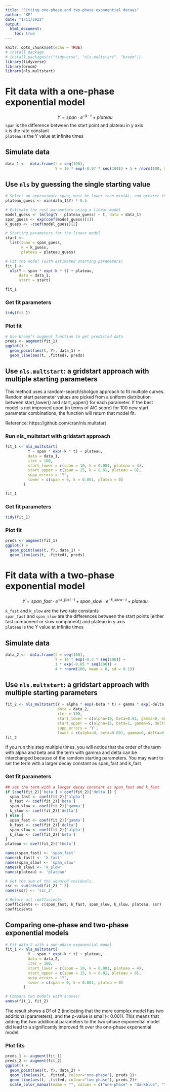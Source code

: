 ```yaml
---
title: "Fitting one-phase and two-phase exponential decays"
author: "XF"
date: "1/11/2022"
output:
  html_document:
    toc: true
---
```


```r
knitr::opts_chunk$set(echo = TRUE)
# install package
# install.packages(c("tidyverse", "nls.multstart", "broom"))
library(tidyverse)
library(broom)
library(nls.multstart)

```

# Fit data with a one-phase exponential model  
$$Y = span \cdot e^{-k\cdot t} + plateau$$
`span` is the difference between the start point and plateau in y axis  
`k` is the rate constant  
`plateau` is the Y value at infinite times  

## Simulate data  

```r
data_1 <-  data.frame(t = seq(100),
                      Y = 10 * exp(-0.07 * seq(100)) + 5 + rnorm(100, mean = 0, sd = 0.1))
```

## Use `nls` by guessing the single starting value  

```r
# Select an approximate span, must be lower than min(A), and greater than zero
plateau_guess <- min(data_1$Y) * 0.5

# Estimate the rest parameters using a linear model
model_guess <- lm(log(Y - plateau_guess) ~ t, data = data_1)
span_guess <- exp(coef(model_guess)[1])
k_guess <- -coef(model_guess)[2]

# Starting parameters for the linear model
start <-
  list(span = span_guess,
       k = k_guess,
       plateau = plateau_guess)

# Fit the model (with estimated starting parameters)
fit_1 <-
  nls(Y ~ span * exp(-k * t) + plateau,
      data = data_1,
      start = start)

fit_1
```

### Get fit parameters

```r
tidy(fit_1)
```

### Plot fit
```r
# Use broom’s augment function to get predicted data
preds <- augment(fit_1)
ggplot() +
  geom_point(aes(t, Y), data_1) +
  geom_line(aes(t, .fitted), preds)
```

## Use `nls.multstart`: a gridstart approach with multiple starting parameters 

This method uses a random-search/shotgun approach to fit multiple curves. Random start parameter values are picked from a uniform distribution between start_lower() and start_upper() for each parameter. If the best model is not improved upon (in terms of AIC score) for 100 new start parameter combinations, the function will return that model fit.  

Reference: https://github.com/cran/nls.multstart  

### Run nls_multstart with gridstart approach  

```r
fit_1 <- nls_multstart(
          Y ~ span * exp(-k * t) + plateau,
          data = data_1,
          iter = 100,
          start_lower = c(span = 10, k = 0.001, plateau = 4),
          start_upper = c(span = 15, k = 0.01, plateau = 8),
          supp_errors = 'Y',
          lower = c(span = 0, k = 0.001, platea = 0)
        )

fit_1
```

### Get fit parameters  
```r
tidy(fit_1)
```

### Plot fit  
```r
preds <- augment(fit_1)
ggplot() +
  geom_point(aes(t, Y), data_1) +
  geom_line(aes(t, .fitted), preds)
```

# Fit data with a two-phase exponential model
$$Y = span\_fast \cdot e^{-k\_fast \cdot t} + span\_slow \cdot e^{-k\_slow \cdot t} + plateau$$

`k_fast` and `k_slow` are the two rate constants  
`span_fast` and `span_slow` are the differences between the start points (either fast component or slow component) and plateau in y axis  
`plateau` is the Y value at infinite times  

## Simulate data
```r
data_2 <-  data.frame(t = seq(100),
                      Y = 14 * exp(-0.5 * seq(100)) +
                      1 * exp(-0.05 * seq(100)) +
                      4 + rnorm(100, mean = 0, sd = 0.1))
```

## Use `nls.multstart`: a gridstart approach with multiple starting parameters 
```r
fit_2 <- nls_multstart(Y ~ alpha * exp(-beta * t) + gamma * exp(-delta * t) + theta,
                       data = data_2,
                       iter = 100,
                       start_lower = c(alpha=10, beta=0.01, gamma=0, delta=0.01, theta=4),
                       start_upper = c(alpha=15, beta=1, gamma=5, delta=1, theta=8),
                       supp_errors = 'Y',
                       lower = c(alpha=0, beta=0.001, gamma=0, delta=0.001, theta=0))
fit_2
```

If you run this step multiple times, you will notice that the order of the term with alpha and beta and the term with gamma and delta can be interchanged because of the ramdom starting parameters. You may want to set the term with a larger decay constant as span_fast and k_fast


### Get fit parameters
```r
## set the term with a larger decay constant as span_fast and k_fast
if (coef(fit_2)['beta'] > coef(fit_2)['delta']) {
  span_fast <- coef(fit_2)['alpha']
  k_fast <- coef(fit_2)['beta']
  span_slow <- coef(fit_2)['gamma']
  k_slow <- coef(fit_2)['delta']
} else {
  span_fast <- coef(fit_2)['gamma']
  k_fast <- coef(fit_2)['delta']
  span_slow <- coef(fit_2)['alpha']
  k_slow <- coef(fit_2)['beta']
}
plateau <- coef(fit_2)['theta']

names(span_fast) <- 'span_fast'
names(k_fast) <- 'k_fast'
names(span_slow) <- 'span_slow'
names(k_slow) <- 'k_slow'
names(plateau) <- 'plateau'

# Get the sum of the squared residuals.
ssr <- sum(resid(fit_2) ^ 2)
names(ssr) <- 'ssr_2'

# Return all coefficients
coefficients <- c(span_fast, k_fast, span_slow, k_slow, plateau, ssr)
coefficients
```

## Comparing one-phase and two-phase exponential models

```r
# Fit data_2 with a one-phase exponential model
fit_1 <- nls_multstart(
          Y ~ span * exp(-k * t) + plateau,
          data = data_2,
          iter = 100,
          start_lower = c(span = 10, k = 0.001, plateau = 4),
          start_upper = c(span = 15, k = 0.01, plateau = 8),
          supp_errors = 'Y',
          lower = c(span = 0, k = 0.001, platea = 0)
        )

# Compare two models with anova()
anova(fit_1, fit_2)
```
The result shows a Df of 2 (indicating that the more complex model has two additional parameters), and the p-value is small(< 0.001). This means that adding the two additional parameters to the two-phase exponential model did lead to a significantly improved fit over the one-phase exponential model.

### Plot fits
```r
preds_1 <- augment(fit_1)
preds_2 <- augment(fit_2)
ggplot() +
  geom_point(aes(t, Y), data_2) +
  geom_line(aes(t, .fitted, colour="one-phase"), preds_1)+
  geom_line(aes(t, .fitted, colour="two-phase"), preds_2)+
  scale_color_manual(name = "", values = c("one-phase" = "darkblue", "two-phase" = "red"))

```
